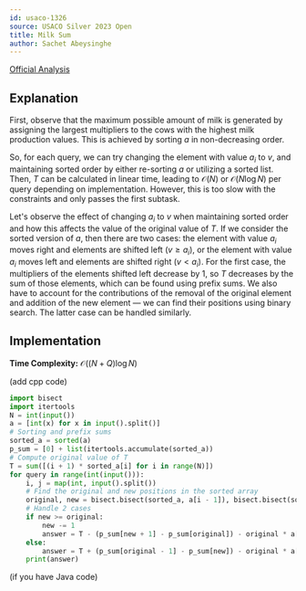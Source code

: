```yaml
---
id: usaco-1326
source: USACO Silver 2023 Open
title: Milk Sum
author: Sachet Abeysinghe
---
```


[Official Analysis](https://usaco.org/current/data/sol_prob1_silver_open23.html)

## Explanation

First, observe that the maximum possible amount of milk is generated by assigning the largest multipliers to the cows with the highest milk production values. This is achieved by sorting $a$ in non-decreasing order.

So, for each query, we can try changing the element with value $a_i$ to $v$, and maintaining sorted order by either re-sorting $a$ or utilizing a sorted list. Then, $T$ can be calculated in linear time, leading to $\mathcal{O}(N)$ or $\mathcal{O}(N\log N)$ per query depending on implementation. However, this is too slow with the constraints and only passes the first subtask.

Let's observe the effect of changing $a_i$ to $v$ when maintaining sorted order and how this affects the value of the original value of $T$. If we consider the sorted version of $a$, then there are two cases: the element with value $a_i$ moves right and elements are shifted left $(v \ge a_i)$, or the element with value $a_i$ moves left and elements are shifted right $(v \lt a_i)$. For the first case, the multipliers of the elements shifted left decrease by 1, so $T$ decreases by the sum of those elements, which can be found using prefix sums. We also have to account for the contributions of the removal of the original element and addition of the new element — we can find their positions using binary search. The latter case can be handled similarly.

## Implementation

**Time Complexity:** $\mathcal{O}((N + Q)\log N)$

<LanguageSection>

<CPPSection>

(add cpp code)

</CPPSection>

<PySection>

```py
import bisect
import itertools
N = int(input())
a = [int(x) for x in input().split()]
# Sorting and prefix sums
sorted_a = sorted(a)
p_sum = [0] + list(itertools.accumulate(sorted_a))
# Compute original value of T
T = sum([(i + 1) * sorted_a[i] for i in range(N)])
for query in range(int(input())):
    i, j = map(int, input().split())
    # Find the original and new positions in the sorted array
    original, new = bisect.bisect(sorted_a, a[i - 1]), bisect.bisect(sorted_a, j)
    # Handle 2 cases
    if new >= original:
        new -= 1
        answer = T - (p_sum[new + 1] - p_sum[original]) - original * a[i - 1] + (new + 1) * j
    else:
        answer = T + (p_sum[original - 1] - p_sum[new]) - original * a[i - 1] + (new + 1) * j
    print(answer)
```

</PySection>

<JavaSection>

(if you have Java code)

</JavaSection>

</LanguageSection>
